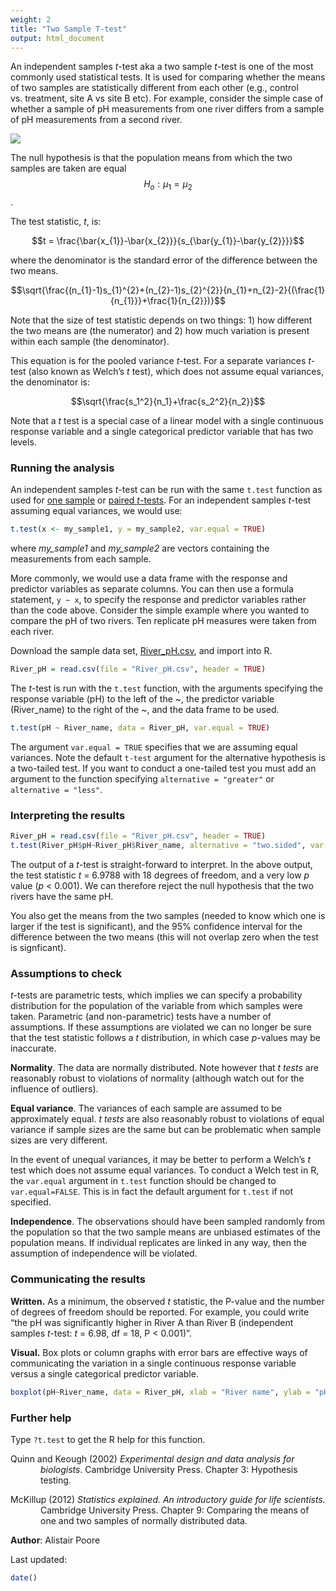 ```yaml
---
weight: 2
title: "Two Sample T-test"
output: html_document
---
```


An independent samples *t*-test aka a two sample *t*-test is one of the most commonly used statistical tests. It is used for comparing whether the means of two samples are statistically different from each other (e.g., control vs. treatment, site A vs site B etc). For example, consider the simple case of whether a sample of pH measurements from one river differs from a sample of pH measurements from a second river.

![](Independent_samples_t_test_image.jpg)

The null hypothesis is that the population means from which the two samples are taken are equal $$H_o: \mu_1=\mu_2$$.

The test statistic, *t*, is:

$$t = \frac{\bar{x_{1}}-\bar{x_{2}}}{s_{\bar{y_{1}}-\bar{y_{2}}}}$$

where the denominator is the standard error of the difference between the two means.

$$\sqrt{\frac{(n_{1}-1)s_{1}^{2}+(n_{2}-1)s_{2}^{2}}{n_{1}+n_{2}-2}{(\frac{1}{n_{1}}}+\frac{1}{n_{2}})}$$

Note that the size of test statistic depends on two things: 1) how different the two means are (the numerator) and 2) how much variation is present within each sample (the denominator). 

This equation is for the pooled variance *t*-test. For a separate variances *t*-test (also known as Welch's *t* test), which does not assume equal variances, the denominator is:

$$\sqrt{\frac{s_1^2}{n_1}+\frac{s_2^2}{n_2}}$$


Note that a *t* test is a special case of a linear model with a single continuous response variable and a single categorical predictor variable that has two levels.
  

### Running the analysis
 
An independent samples *t*-test can be run with the same `t.test` function as used for [one sample](http://environmentalcomputing.net/one-sample-t-test/) or [paired *t*-tests](http://environmentalcomputing.net/paired-t-tests/). For an independent samples *t*-test assuming equal variances, we would use: 


```r
t.test(x <- my_sample1, y = my_sample2, var.equal = TRUE)
```

where *my_sample1* and *my_sample2* are vectors containing the measurements from each sample.

More commonly, we would use a data frame with the response and predictor variables as separate columns. You can then use a formula statement, `y ~ x`, to specify the response and predictor variables rather than the code above. Consider the simple example where you wanted to compare the pH of two rivers. Ten replicate pH measures were taken from each river.

Download the sample data set, [River_pH.csv](http://environmentalcomputing.net/wp-content/uploads/2016/05/River_pH.csv), and import into R.

```r
River_pH = read.csv(file = "River_pH.csv", header = TRUE)

```

The *t*-test is run with the `t.test` function, with the arguments specifying the response variable (pH) to the left of the ~, the predictor variable (River_name) to the right of the ~, and the data frame to be used.

```r
t.test(pH ~ River_name, data = River_pH, var.equal = TRUE)
```

The argument `var.equal = TRUE` specifies that we are assuming equal variances. Note the default `t-test` argument for the alternative hypothesis is a two-tailed test. If you want to conduct a one-tailed test you must add an argument to the function specifying `alternative = "greater"` or `alternative = "less"`.  
  

### Interpreting the results
 
```r
River_pH = read.csv(file = "River_pH.csv", header = TRUE)
t.test(River_pH$pH~River_pH$River_name, alternative = "two.sided", var.equal = TRUE)
```

The output of a *t*-test is straight-forward to interpret. In the above output, the test statistic *t* = 6.9788 with 18 degrees of freedom, and a very low *p* value (*p* < 0.001). We can therefore reject the null hypothesis that the two rivers have the same pH.

You also get the means from the two samples (needed to know which one is larger if the test is significant), and the 95% confidence interval for the difference between the two means (this will not overlap zero when the test is signficant).
  

### Assumptions to check       
 
*t*-tests are parametric tests, which implies we can specify a probability distribution for the population of the variable from which samples were taken. Parametric (and non-parametric) tests have a number of assumptions. If these assumptions are violated we can no longer be sure that the test statistic follows a *t* distribution, in which case *p*-values may be inaccurate.   

**Normality**. The data are normally distributed. Note however that *t tests* are reasonably robust to violations of normality (although watch out for the influence of outliers).  

**Equal variance**. The variances of each sample are assumed to be approximately equal. *t tests* are also reasonably robust to violations of equal variance if sample sizes are the same but can be problematic when sample sizes are very different.

In the event of unequal variances, it may be better to perform a Welch's *t* test which does not assume equal variances. To conduct a Welch test in R, the `var.equal` argument in `t.test` function should be changed to `var.equal=FALSE`. This is in fact the default argument for `t.test` if not specified. 

**Independence**. The observations should have been sampled randomly from the population so that the two sample means are unbiased estimates of the population means. If individual replicates are linked in any way, then the assumption of independence will be violated.
  

### Communicating the results
 
**Written.** As a minimum, the observed *t* statistic, the P-value and the number of degrees of freedom should be reported. For example, you could write "the pH was significantly higher in River A than River B (independent samples *t*-test: *t* = 6.98, df = 18, P < 0.001)". 

**Visual.** Box plots or column graphs with error bars are effective ways of communicating the variation in a single continuous response variable versus a single categorical predictor variable.

```r
boxplot(pH~River_name, data = River_pH, xlab = "River name", ylab = "pH")
```
  

### Further help
 
Type `?t.test` to get the R help for this function. 

<p style="margin-left:.5in;text-indent:-.5in">Quinn and Keough (2002) *Experimental design and data analysis for biologists*. Cambridge University Press. Chapter 3: Hypothesis testing.</p> 

<p style="margin-left:.5in;text-indent:-.5in">McKillup (2012) *Statistics explained. An introductory guide for life scientists.* Cambridge University Press. Chapter 9: Comparing the means of one and two samples of normally distributed data.</p>
  

**Author**: Alistair Poore
 
Last updated:
```r
date()
```
